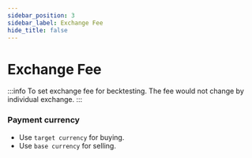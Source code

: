 ```yaml
---
sidebar_position: 3
sidebar_label: Exchange Fee
hide_title: false
---
```



# Exchange Fee

:::info
To set exchange fee for becktesting. 
The fee would not change by individual exchange.
:::


### Payment currency

- Use `target currency` for buying.
- Use `base currency` for selling.

